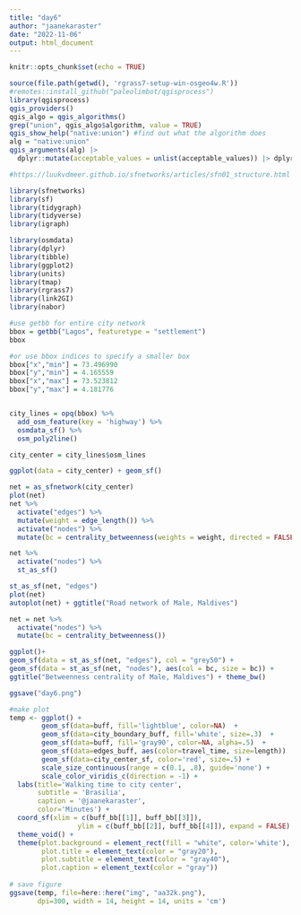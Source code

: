 ---
title: "day6"
author: "jaanekaraster"
date: "2022-11-06"
output: html_document
---

```{r setup, include=FALSE}
knitr::opts_chunk$set(echo = TRUE)
```
```{r libraries}
source(file.path(getwd(), 'rgrass7-setup-win-osgeo4w.R'))
#remotes::install_github("paleolimbot/qgisprocess")
library(qgisprocess)
qgis_providers()
qgis_algo = qgis_algorithms()
grep("union", qgis_algo$algorithm, value = TRUE)
qgis_show_help("native:union") #find out what the algorithm does
alg = "native:union"
qgis_arguments(alg) |>
  dplyr::mutate(acceptable_values = unlist(acceptable_values)) |> dplyr::select(name,description,acceptable_values)
```


```{r libraries-2}
#https://luukvdmeer.github.io/sfnetworks/articles/sfn01_structure.html

library(sfnetworks)
library(sf)
library(tidygraph)
library(tidyverse)
library(igraph)

library(osmdata)
library(dplyr)
library(tibble)
library(ggplot2)
library(units)
library(tmap)
library(rgrass7)
library(link2GI)
library(nabor)
```

```{r osm-data}
#use getbb for entire city network
bbox = getbb("Lagos", featuretype = "settlement")
bbox

#or use bbox indices to specify a smaller box
bbox["x","min"] = 73.496990
bbox["y","min"] = 4.165559
bbox["x","max"] = 73.523812
bbox["y","max"] = 4.181776


city_lines = opq(bbox) %>% 
  add_osm_feature(key = 'highway') %>% 
  osmdata_sf() %>% 
  osm_poly2line()

city_center = city_lines$osm_lines

ggplot(data = city_center) + geom_sf()
```

```{r sf}
net = as_sfnetwork(city_center)
plot(net)
net %>%
  activate("edges") %>%
  mutate(weight = edge_length()) %>%
  activate("nodes") %>%
  mutate(bc = centrality_betweenness(weights = weight, directed = FALSE))

net %>%
  activate("nodes") %>%
  st_as_sf()

st_as_sf(net, "edges")
plot(net)
autoplot(net) + ggtitle("Road network of Male, Maldives")

net = net %>%
  activate("nodes") %>%
  mutate(bc = centrality_betweenness())

ggplot()+
geom_sf(data = st_as_sf(net, "edges"), col = "grey50") +
geom_sf(data = st_as_sf(net, "nodes"), aes(col = bc, size = bc)) +
ggtitle("Betweenness centrality of Male, Maldives") + theme_bw()

ggsave("day6.png")


```

```{r urban-demographics}
#make plot
temp <- ggplot() + 
        geom_sf(data=buff, fill='lightblue', color=NA)  +
        geom_sf(data=city_boundary_buff, fill='white', size=.3)  +
        geom_sf(data=buff, fill='gray90', color=NA, alpha=.5)  +
        geom_sf(data=edges_buff, aes(color=travel_time, size=length))  +
        geom_sf(data=city_center_sf, color='red', size=.5) +
        scale_size_continuous(range = c(0.1, .8), guide='none') +
        scale_color_viridis_c(direction = -1) +
  labs(title='Walking time to city center',
       subtitle = 'Brasilia',
       caption = '@jaanekaraster',
       color='Minutes') +
  coord_sf(xlim = c(buff_bb[[1]], buff_bb[[3]]), 
                 ylim = c(buff_bb[[2]], buff_bb[[4]]), expand = FALSE) + 
  theme_void() +
  theme(plot.background = element_rect(fill = "white", color='white'),
        plot.title = element_text(color = "gray20"),
        plot.subtitle = element_text(color = "gray40"),
        plot.caption = element_text(color = "gray"))
        
# save figure
ggsave(temp, file=here::here("img", "aa32k.png"), 
       dpi=300, width = 14, height = 14, units = 'cm')
```